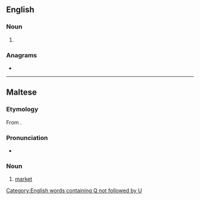 ==English==

===Noun===
{{en-noun}}

# {{alternative spelling of|souq|lang=en}}

===Anagrams===
* {{anagrams|en|Qus}}

[[Category:English words containing Q not followed by U]]

----

==Maltese==

===Etymology===
From {{etyl|ar|mt}} {{m|ar|سُوق}}.

===Pronunciation===
* {{IPA|/suːʔ/|lang=mt}}

===Noun===
{{mt-noun|m|swieq}}

# [[market]]